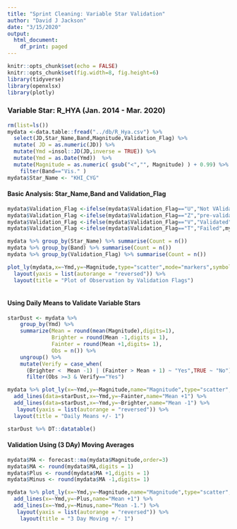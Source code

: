 ---
title: "Sprint Cleaning: Variable Star Validation"
author: "David J Jackson"
date: "3/15/2020"
output:
  html_document:
    df_print: paged
---

```{r setup, include=FALSE, echo=FALSE}
knitr::opts_chunk$set(echo = FALSE)
knitr::opts_chunk$set(fig.width=8, fig.height=6)
library(tidyverse)
library(openxlsx)
library(plotly)
```

### Variable Star: R_HYA (Jan. 2014 - Mar. 2020)



```{r, echo=FALSE}
rm(list=ls())
mydata <-data.table::fread("../db/R_Hya.csv") %>% 
  select(JD,Star_Name,Band,Magnitude,Validation_Flag) %>%
  mutate( JD = as.numeric(JD)) %>%
  mutate(Ymd =insol::JD(JD,inverse = TRUE)) %>%
  mutate(Ymd = as.Date(Ymd))  %>%
  mutate(Magnitude = as.numeric( gsub("<","", Magnitude) ) + 0.99) %>%
    filter(Band=="Vis." )
mydata$Star_Name <- "KHI_CYG"
```

#### Basic Analysis: Star_Name,Band and Validation_Flag

```{r, echo=FALSE}
mydata$Validation_Flag <-ifelse(mydata$Validation_Flag=="U","Not VAlidated",mydata$Validation_Flag)
mydata$Validation_Flag <-ifelse(mydata$Validation_Flag=="Z","pre-validation",mydata$Validation_Flag)
mydata$Validation_Flag <-ifelse(mydata$Validation_Flag=="V","Validated",mydata$Validation_Flag)
mydata$Validation_Flag <-ifelse(mydata$Validation_Flag=="T","Failed",mydata$Validation_Flag)

mydata %>% group_by(Star_Name) %>% summarise(Count = n())
mydata %>% group_by(Band) %>% summarise(Count = n())
mydata %>% group_by(Validation_Flag) %>% summarise(Count = n())
```


```{r, echo=FALSE}
plot_ly(mydata,x=~Ymd,y=~Magnitude,type="scatter",mode="markers",symbol=~Validation_Flag,colors="Set1") %>%
  layout(yaxis = list(autorange = "reversed")) %>%
  layout(title = "Plot of Observation by Validation Flags")
 
```

#### Using Daily Means to Validate Variable Stars

```{r, echo=FALSE}
starDust <- mydata %>%
    group_by(Ymd) %>%
    summarize(Mean = round(mean(Magnitude),digits=1),
              Brighter = round(Mean -1,digits = 1),
              Fainter = round(Mean +1,digits= 1),
              Obs = n()) %>% 
    ungroup() %>% 
    mutate(Verify = case_when(
      (Brighter <  Mean -1) | (Fainter > Mean + 1) ~ "Yes",TRUE ~ "No")) %>%
      filter(Obs >=3 & Verify=="Yes") 

```
```{r, echo=FALSE}
mydata %>% plot_ly(x=~Ymd,y=~Magnitude,name="Magnitude",type="scatter",mode="markers") %>% 
  add_lines(data=starDust,x=~Ymd,y=~Fainter,name="Mean +1") %>% 
  add_lines(data=starDust,x=~Ymd,y=~Brighter,name="Mean -1") %>%
   layout(yaxis = list(autorange = "reversed")) %>%
  layout(title = "Daily Means +/- 1")
```
```{r}
starDust %>% DT::datatable()
```


#### Validation Using (3 DAy) Moving Averages

```{r, echo=FALSE}
mydata$MA <- forecast::ma(mydata$Magnitude,order=3)
mydata$MA <- round(mydata$MA,digits = 1)
mydata$Plus <- round(mydata$MA +1,digits = 1)
mydata$Minus <- round(mydata$MA -1,digits= 1)

mydata %>% plot_ly(x=~Ymd,y=~Magnitude,name="Magnitude",type="scatter",mode="markers") %>% 
  add_lines(x=~Ymd,y=~Plus,name="Mean +1") %>% 
  add_lines(x=~Ymd,y=~Minus,name="Mean -1.") %>%
   layout(yaxis = list(autorange = "reversed")) %>%
    layout(title = "3 Day Moving +/- 1")

```
